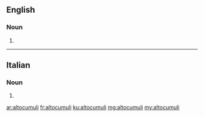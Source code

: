 ==English==

===Noun===
{{head|en|plural}}

# {{plural of|altocumulus|lang=en}}

----

==Italian==

===Noun===
{{head|it|plural|g=m}}

# {{plural of|altocumulo|lang=it}}

[[ar:altocumuli]]
[[fr:altocumuli]]
[[ku:altocumuli]]
[[mg:altocumuli]]
[[my:altocumuli]]